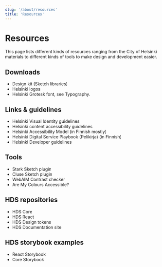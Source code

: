 ```yaml
---
slug: '/about/resources'
title: 'Resources'
---
```



# Resources

<LeadParagraph>This page lists different kinds of resources ranging from the City of Helsinki materials to different kinds of tools to make design and development easier.</LeadParagraph>

## Downloads
- <ExternalLink href="https://github.com/City-of-Helsinki/helsinki-design-system/releases">Design kit (Sketch libraries)</ExternalLink>
- <ExternalLink href="https://www.hel.fi/en/decision-making/information-on-helsinki/design-and-digitalisation/helsinki-brand-and-visual-identity/visual-identity-guidelines/download-elements#helsinki-framed-logos--helsinki-logos-">Helsinki logos</ExternalLink>
- Helsinki Grotesk font, see <InternalLink href="/foundation/design-tokens/typography">Typography.</InternalLink>

## Links & guidelines
- <ExternalLink href="https://www.hel.fi/en/decision-making/information-on-helsinki/design-and-digitalisation/helsinki-brand-and-visual-identity/visual-identity-guidelines">Helsinki Visual Identity guidelines</ExternalLink>
- <ExternalLink href="https://www.hel.fi/static/liitteet/kanslia/TPR/opas_saavutettavaan_sisaltoon_EN.pdf">Helsinki content accessibility guidelines</ExternalLink>
- <ExternalLink href="https://saavutettavuusmalli.hel.fi"> Helsinki Accessibility Model (in Finnish mostly) </ExternalLink>
- <ExternalLink href="https://pelikirja.hel.fi"> Helsinki Digital Service Playbook (Pelikirja) (in Finnish) </ExternalLink>
- <ExternalLink href="https://dev.hel.fi"> Helsinki Developer guidelines </ExternalLink>

## Tools
- <ExternalLink href="https://www.getstark.co/">Stark Sketch plugin</ExternalLink>
- <ExternalLink href="https://cluse.cc/">Cluse Sketch plugin</ExternalLink>
- <ExternalLink href="https://webaim.org/resources/contrastchecker/">WebAIM Contrast checker</ExternalLink>
- <ExternalLink href="https://www.aremycolorsaccessible.com/">Are My Colours Accessible?</ExternalLink>

## HDS repositories
- <ExternalLink href="https://github.com/City-of-Helsinki/helsinki-design-system/tree/master/packages/core">HDS Core</ExternalLink>
- <ExternalLink href="https://github.com/City-of-Helsinki/helsinki-design-system/tree/master/packages/react">HDS React</ExternalLink>
- <ExternalLink href="https://github.com/City-of-Helsinki/helsinki-design-system/tree/master/packages/design-tokens">HDS Design tokens</ExternalLink>
- <ExternalLink href="https://github.com/City-of-Helsinki/helsinki-design-system/tree/master/site">HDS Documentation site</ExternalLink>

## HDS storybook examples
- <InternalLink href="/storybook/react">React Storybook</InternalLink>
- <InternalLink href="/storybook/core">Core Storybook</InternalLink>